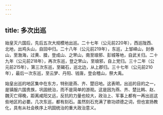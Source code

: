```yaml
---
---
---
```

title: 多次出巡
---



始皇灭六国后，先后五次大规模地出巡。二十七年（公元前220年），西巡陇西、北地，出鸡头山，自回中归。二十八年（公元前219年），东巡，上邹峄山，封泰山，至渤海，过黄、腄，登成山、之罘山，南至琅邪、彭城等地，自武关归。二十九年（公元前218年），再次东巡，登之罘山，至琅邪，自上党归。三十二年（公元前215年），第三次东巡，至碣石，巡北边，从上郡归。三十七年（公元前210年），最后一次东巡，至云梦、丹阳、钱唐，登会稽山，祭大禹。

始皇出巡的地区集中在东方，特别是燕、齐、楚旧地。这表明，出巡的目的之一，是镇服六国贵族，巩固统治，而不是简单的游观。这是因为燕、齐、楚比韩、赵、魏灭亡得晚，距离咸阳又远，反抗的力量也较大，政治上、军事上都有一再出巡这些地区的必要。几次东巡，都有刻石。虽然刻石充满了歌功颂德之词，但也宣扬教化，具有从社会秩序上巩固统治的重大政治意义。